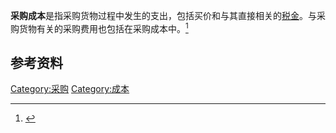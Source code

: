{{多個問題|
{{citation style|time=2011-10-14T10:20:03+00:00}}
{{orphan|time=2011-10-14T10:20:03+00:00}}
{{expand|time=2011-10-14T10:19:28+00:00}}
{{expert-subject|time=2011-10-14T10:19:28+00:00}}
{{refimprove|time=2011-10-14T10:19:28+00:00}}
}}
'''采购成本'''是指采购货物过程中发生的支出，包括买价和与其直接相关的[[税金|税金]]。与采购货物有关的采购费用也包括在采购成本中。<ref>{{cite book|author=张美中|title=Tou shi cai wu bao biao : jie du shu zi bei hou de ao mi|year=2004|publisher=Qi ye guan li chu ban she|location=Beijing Shi|isbn=7-80197-006-3|last=zhu|first=Zhang Meizhong bian|edition=Di 1 ban.}}</ref>


==参考资料==
{{reflist}}

{{會計小作品}}

[[Category:采购|Category:采购]]
[[Category:成本|Category:成本]]